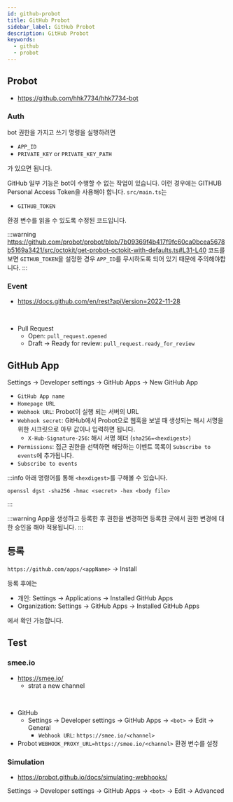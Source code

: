 ```yaml
---
id: github-probot
title: GitHub Probot
sidebar_label: GitHub Probot
description: GitHub Probot
keywords:
  - github
  - probot
---
```


## Probot

- https://github.com/hhk7734/hhk7734-bot

### Auth

bot 권한을 가지고 쓰기 명령을 실행하려면

- `APP_ID`
- `PRIVATE_KEY` or `PRIVATE_KEY_PATH`

가 있으면 됩니다.

GitHub 일부 기능은 bot이 수행할 수 없는 작업이 있습니다. 이런 경우에는 GITHUB Personal Access Token을 사용해야 합니다. `src/main.ts`는

- `GITHUB_TOKEN`

환경 변수를 읽을 수 있도록 수정된 코드입니다.

:::warning
https://github.com/probot/probot/blob/7b09369f4b417f9fc60ca0bcea5678b5169a3421/src/octokit/get-probot-octokit-with-defaults.ts#L31-L40 코드를 보면 `GITHUB_TOKEN`을 설정한 경우 `APP_ID`를 무시하도록 되어 있기 때문에 주의해야합니다.
:::

### Event

- https://docs.github.com/en/rest?apiVersion=2022-11-28

<br />

- Pull Request
  - Open: `pull_request.opened`
  - Draft -> Ready for review: `pull_request.ready_for_review`

## GitHub App

Settings -> Developer settings -> GitHub Apps -> New GitHub App

- `GitHub App name`
- `Homepage URL`
- `Webhook URL`: Probot이 실행 되는 서버의 URL
- `Webhook secret`: GitHub에서 Probot으로 웹훅을 보낼 때 생성되는 해시 서명을 위한 시크릿으로 아무 값이나 입력하면 됩니다.
  - `X-Hub-Signature-256`: 해시 서명 헤더 (`sha256=<hexdigest>`)
- `Permissions`: 접근 권한을 선택하면 해당하는 이벤트 목록이 `Subscribe to events`에 추가됩니다.
- `Subscribe to events`

:::info
아래 명령어를 통해 `<hexdigest>`를 구해볼 수 있습니다.

```shell
openssl dgst -sha256 -hmac <secret> -hex <body file>
```

:::

:::warning
App을 생성하고 등록한 후 권한을 변경하면 등록한 곳에서 권한 변경에 대한 승인을 해야 적용됩니다.
:::

## 등록

`https://github.com/apps/<appName>` -> Install

등록 후에는

- 개인: Settings -> Applications -> Installed GitHub Apps
- Organization: Settings -> GitHub Apps -> Installed GitHub Apps

에서 확인 가능합니다.

## Test

### smee.io

- https://smee.io/
  - strat a new channel

<br />

- GitHub
  - Settings -> Developer settings -> GitHub Apps -> `<bot>` -> Edit -> General
    - `Webhook URL`: `https://smee.io/<channel>`
- Probot
  `WEBHOOK_PROXY_URL=https://smee.io/<channel>` 환경 변수를 설정

### Simulation

- https://probot.github.io/docs/simulating-webhooks/

Settings -> Developer settings -> GitHub Apps -> `<bot>` -> Edit -> Advanced
